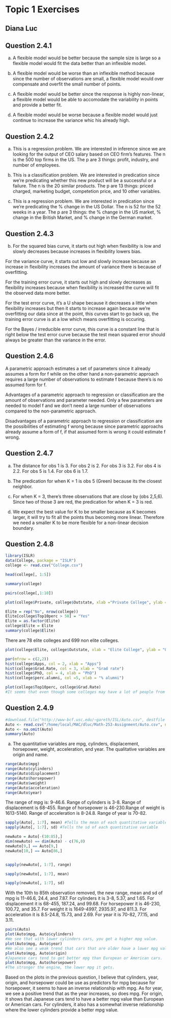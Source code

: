 # Topic 1 Exercises

## Diana Luc

## Question 2.4.1
a) A flexible model would be better because the sample size is large so a flexible model would fit the data better than an inflexible model. 

b) A flexible model would be worse than an inflexible method because since the number of observations are small, a flexible model would over compensate and overfit the small number of points. 

c) A flexible model would be better since the response is highly non-linear, a flexible model would be able to accomodate the variability in points and provide a better fit. 

d) A flexible model would be worse because a flexible model would just continue to increase the variance whic his already high. 

## Question 2.4.2
a) This is a regression problem. We are interested in inference since we are looking for the output of CEO salary based on CEO firm's features. The n is the 500 top firms in the US. The p are 3 things: profit, industry, and number of employees.

b) This is a classification problem. We are interested in predication since we're predicating whether this new product will be a successful or a failure. The n is the 20 similar products. The p are 13 things: priced charged, marketing budget, competetion price, and 10 other variables. 

c) This is a regression problem. We are interested in predication since we're predicating the % change in the US Dollar. The n is 52 for the 52 weeks in a year. The p are 3 things: the % change in the US market, % change in the British Market, and % change in the German market. 

## Question 2.4.3 
b) For the squared bias curve, it starts out high when flexibility is low and slowly decreases because increases in flexibility lowers bias.  

For the variance curve, it starts out low and slowly increase because an increase in flexibility increases the amount of variance there is because of overfitting.

For the training error curve, it starts out high and slowly decreases as flexibility increases because when flexibility is increased the curve will fit the observed data more better. 

For the test error curve, it's a U shape because it decreases a little when flexibility increases but then it starts to increase again because we're overfitting our data since at the point, this curves start to go back up, the training error curve is at a low which means overfitting is occuring. 

For the Bayes / irreducible error curve, this curve is a constant line that is right below the test error curve because the test mean squared error should always be greater than the variance in the error.  

## Question 2.4.6
A parametric approach estimates a set of parameters since it already assumes a form for f while on the other hand a non-parametric approach requires a large number of observations to estimate f because there's is no assumed form for f. 

Advantages of a parametric approach to regression or classification are the amount of observations and parameter needed. Only a few parameters are needed to model f and we don't need a large number of observations compared to the non-parametric approach. 

Disadvantages of a parametric approach to regression or classification are the possibilities of estimating f wrong because since parametric approachs already assume a form of f, if that assumed form is wrong it could estimate f wrong. 

## Question 2.4.7
a) The distance for obs 1 is 3. For obs 2 is 2. For obs 3 is 3.2. For obs 4 is 2.2. For obs 5 is 1.4. For obs 6 is 1.7. 

b) The predication for when K = 1 is obs 5 (Green) because its the closest neighbor. 

c) For when K = 3, there's three observations that are close by (obs 2,5,6). Since two of those 3 are red, the predication for when K = 3 is red. 

d) We expect the best value for K to be smaller because as K becomes larger, it will try to fit all the points thus becoming more linear. Therefore we need a smaller K to be more flexible for a non-linear decision boundary. 

## Question 2.4.8
```r
library(ISLR)
data(College, package = "ISLR")
college <- read.csv("College.csv")
```

```r
head(college[, 1:5])
```

```r
summary(college)

pairs(college[,1:10])

plot(college$Private, college$Outstate, xlab ="Private College", ylab = "Out of State tuition in USD")
```

```r
Elite = rep("No", nrow(college))
Elite[college$Top10perc > 50] = "Yes"
Elite = as.factor(Elite)
college$Elite = Elite
summary(college$Elite)
```
There are 78 elite colleges and 699 non elite colleges. 

```r
plot(college$Elite, college$Outstate, xlab = "Elite College", ylab = "Out of State tuition in USD")
```

```r
par(mfrow = c(2,2))
hist(college$Apps, col = 2, xlab = "Apps")
hist(college$Grad.Rate, col = 3, xlab = "Grad rate")
hist(college$PhD, col = 4, xlab = "PhD")
hist(college$perc.alumni, col =5, xlab = "% alumni")
```

```r
plot(college$Top10perc, college$Grad.Rate)
#It seems that even though some colleges may have a lot of people from the top 10% of the H.S. class, it doesn't always correlate with a high college graduation rate. There's one college that doesn't have a lot of people from the top 10% but yet there is a 100% graduation rate. This is interesting because it shows that high school's performance doesn't dictate how you'll do in college
```

## Question 2.4.9
```r
#download.file("http://www-bcf.usc.edu/~gareth/ISL/Auto.csv", destfile = "Auto.csv")
Auto <- read.csv("/home/local/MAC/dluc/Math-253-Assignment/Auto.csv", na.strings = "?")
Auto <- na.omit(Auto)
summary(Auto)
```

a) The quantitative variables are mpg, cylinders, displacement, horsepower, weight, acceleration, and year. The qualitative variables are origin and name. 

```r
range(Auto$mpg)
range(Auto$cylinders)
range(Auto$displacement)
range(Auto$horsepower)
range(Auto$weight)
range(Auto$acceleration)
range(Auto$year)
```

The range of mpg is: 9-46.6. Range of cylinders is 3-8. Range of displacement is 68-455. Range of horsepower is 46-230.Range of weight is 1613-5140. Range of acceleration is 8-24.8. Range of year is 70-82. 

```r
sapply(Auto[, 1:7], mean) #Tells the mean of each quantitative variable
sapply(Auto[, 1:7], sd) #Tells the sd of each quantitative variable
```

```r
newAuto = Auto[-(10:85),]
dim(newAuto) == dim(Auto) - c(76,0)
newAuto[9,] == Auto[9,]
newAuto[10,] == Auto[86,]


sapply(newAuto[, 1:7], range)

sapply(newAuto[, 1:7], mean)

sapply(newAuto[, 1:7], sd)
```

With the 10th to 85th observation removed, the new range, mean and sd of mpg is 11-46.6, 24.4, and 7.87. For cylinders it is 3-8, 5.37, and 1.65. For displacement it is 68-455, 187.24, and 99.68. For horsepower it is 46-230, 100.72, and 35.7. For weight it is 1649-4997, 2935.97, and 811.3. For acceleration it is 8.5-24.8, 15.73, and 2.69. For year it is 70-82, 77.15, and 3.11. 

```r
pairs(Auto)
plot(Auto$mpg, Auto$cylinders)
#We see that with lower cylinders cars, you get a higher mpg value. 
plot(Auto$mpg, Auto$year)
#We also see a weak trend that cars that are older have a lower mpg value than cars that are newer. 
plot(Auto$mpg, Auto$origin)
#Japanese cars tend to get better mpg than European or American cars.
plot(Auto$mpg, Auto$horsepower)
#The stronger the engine, the lower mpg it gets.
```

Based on the plots in the previous question, I believe that cylinders, year, origin, and horsepower could be use as predictors for mpg because for horsepower, it seems to have an inverse relationship with mpg. As for year, we see a positive trend that as the year increases, so does mpg. For origin, it shows that Japanese cars tend to have a better mpg value than European or American cars. For cylinders, it also has a somewhat inverse relationship where the lower cylinders provide a better mpg value. 
